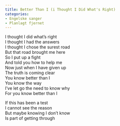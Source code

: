 ```yaml
---
title: Better Than I (i Thought I Did What's Right)
categories: 
- Engelske sanger
- Planlagt fjernet
---
```


I thought I did what's right  
I thought I had the answers  
I thought I chose the surest road  
But that road brought me here  
So I put up a fight  
And told you how to help me  
Now just when I have given up  
The truth is coming clear  
You know better than I  
You know the way  
I've let go the need to know why  
For you know better than I

If this has been a test  
I cannot see the reason  
But maybe knowing I don't know  
Is part of getting through
